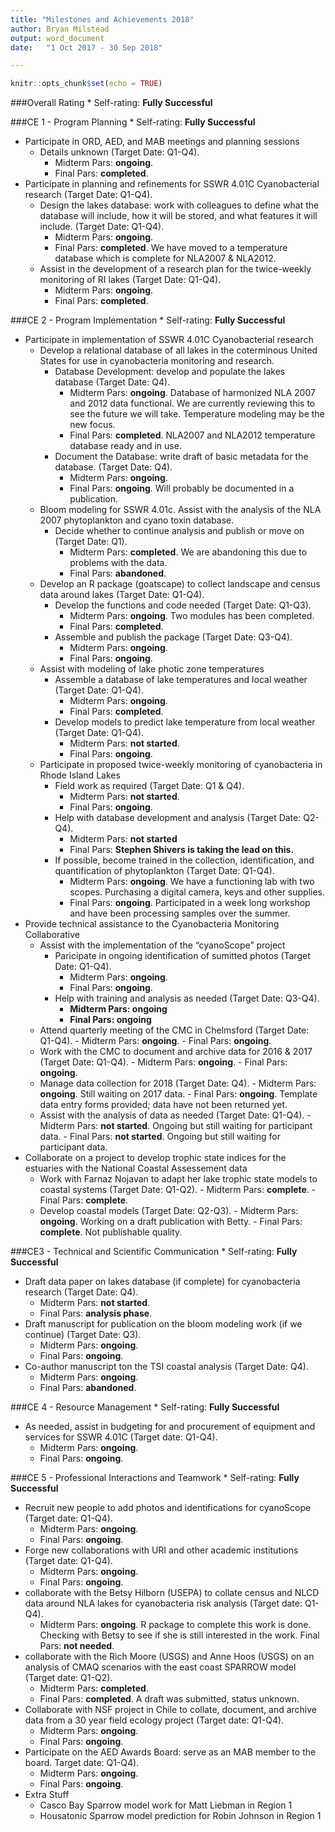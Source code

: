 ```yaml
---
title: "Milestones and Achievements 2018"
author:	Bryan Milstead
output: word_document
date:	"1 Oct 2017 - 30 Sep 2018"

---
```


```r
knitr::opts_chunk$set(echo = TRUE)
```

###Overall Rating 
* Self-rating: **Fully Successful**

###CE 1 - Program Planning
* Self-rating: **Fully Successful**

* Participate in ORD, AED, and MAB meetings and planning sessions
    - Details unknown (Target Date: Q1-Q4). 
        - Midterm Pars: **ongoing**.
        - Final Pars: **completed**.
* Participate in planning and refinements for SSWR 4.01C Cyanobacterial research (Target Date: Q1-Q4). 
    - Design the lakes database: work with colleagues to define what the database will include, how it will be stored, and what features it will include. (Target Date: Q1-Q4).
        - Midterm Pars: **ongoing**.
        - Final Pars: **completed**. We have moved to a temperature database which is complete for NLA2007 & NLA2012.
    - Assist in the development of a research plan for the twice-weekly monitoring of RI lakes (Target Date: Q1-Q4). 
        - Midterm Pars: **ongoing**.
        - Final Pars: **completed**.

###CE 2 - Program Implementation
* Self-rating: **Fully Successful**

* Participate in implementation of SSWR 4.01C Cyanobacterial research 
    - Develop a relational database of all lakes in the coterminous United States for use in cyanobacteria monitoring and research.  
        - Database Development:  develop and populate the lakes database (Target Date: Q4).
            - Midterm Pars: **ongoing**. Database of harmonized NLA 2007 and 2012 data functional.  We are currently reviewing this to see the future we will take.  Temperature modeling may be the new focus.
            - Final Pars: **completed**. NLA2007 and NLA2012 temperature database ready and in use.
        - Document the Database:  write draft of basic metadata for the database. (Target Date: Q4). 
            - Midterm Pars: **ongoing**.
            - Final Pars: **ongoing**. Will probably be documented in a publication.
    - Bloom modeling for SSWR 4.01c.  Assist with the analysis of the NLA 2007 phytoplankton and cyano toxin database. 
        - Decide whether to continue analysis and publish or move on (Target Date: Q1). 
            - Midterm Pars: **completed**. We are abandoning this due to problems with the data.
            - Final Pars: **abandoned**.
    - Develop an R package (goatscape) to collect landscape and census data around lakes (Target Date: Q1-Q4).
        - Develop the functions and code needed (Target Date: Q1-Q3).
            - Midterm Pars: **ongoing**. Two modules has been completed.
            - Final Pars: **completed**.
        - Assemble and publish the package (Target Date: Q3-Q4).
            - Midterm Pars: **ongoing**.
            - Final Pars: **ongoing**.
    - Assist with modeling of lake photic zone temperatures
        - Assemble a database of lake temperatures and local weather (Target Date: Q1-Q4).
            - Midterm Pars: **ongoing**.
            - Final Pars: **completed**.
        - Develop models to predict lake temperature from local weather (Target Date: Q1-Q4).
            - Midterm Pars: **not started**.
            - Final Pars: **ongoing**.
    - Participate in proposed twice-weekly monitoring of cyanobacteria in Rhode Island Lakes
        - Field work as required (Target Date: Q1 & Q4). 
            - Midterm Pars: **not started**.
            - Final Pars: **ongoing**.
        - Help with database development and analysis (Target Date: Q2-Q4). 
            - Midterm Pars: **not started** 
            - Final Pars: **Stephen Shivers is taking the lead on this.**
        - If possible, become trained in the collection, identification, and quantification of phytoplankton (Target Date: Q1-Q4).   
            - Midterm Pars: **ongoing**. We have a functioning lab with two scopes.  Purchasing a digital camera, keys and other supplies.
            - Final Pars: **ongoing**.  Participated in a week long workshop and have been processing samples over the summer.
* Provide technical assistance to the Cyanobacteria Monitoring Collaborative
    - Assist with the implementation of the "cyanoScope" project
        - Paricipate in ongoing identification of sumitted photos (Target Date: Q1-Q4). 
            - Midterm Pars: **ongoing**.
            - Final Pars: **ongoing**.
        - Help with training and analysis as needed (Target Date: Q3-Q4). 
            - **Midterm Pars: ongoing**
            - **Final Pars: ongoing**
    - Attend quarterly meeting of the CMC in Chelmsford (Target Date: Q1-Q4). 
          - Midterm Pars: **ongoing**.
          - Final Pars: **ongoing**.
    - Work with the CMC to document and archive data for 2016 & 2017 (Target Date: Q1-Q4). 
          - Midterm Pars: **ongoing**.
          - Final Pars: **ongoing**. 
    - Manage data collection for 2018 (Target Date: Q4). 
          - Midterm Pars: **ongoing**.  Still waiting on 2017 data. 
          - Final Pars: **ongoing**. Template data entry forms provided; data have not been returned yet.
    - Assist with the analysis of data as needed (Target Date: Q1-Q4). 
          - Midterm Pars: **not started**. Ongoing but still waiting for participant data.
          - Final Pars: **not started**. Ongoing but still waiting for participant data.
* Collaborate on a project to develop trophic state indices for the estuaries with the National Coastal Assessement data
    - Work with Farnaz Nojavan to adapt her lake trophic state models to coastal systems (Target Date: Q1-Q2). 
          - Midterm Pars: **complete**. 
          - Final Pars: **complete**.
    - Develop coastal models (Target Date: Q2-Q3). 
          - Midterm Pars: **ongoing**.  Working on a draft publication with Betty.
          - Final Pars: **complete**. Not publishable quality. 
    
###CE3 - Technical and Scientific Communication
* Self-rating: **Fully Successful**

* Draft data paper on lakes database (if complete) for cyanobacteria research (Target Date: Q4). 
    - Midterm Pars: **not started**. 
    - Final Pars: **analysis phase**.
* Draft manuscript for publication on the bloom modeling work (if we continue) (Target Date: Q3). 
    - Midterm Pars: **ongoing**. 
    - Final Pars: **ongoing**. 

* Co-author manuscript ton the TSI coastal analysis (Target Date: Q4). 
    - Midterm Pars: **ongoing**.
    - Final Pars: **abandoned**.

###CE 4 - Resource Management
* Self-rating: **Fully Successful**

* As needed, assist in budgeting for and procurement of equipment and services for SSWR 4.01C (Target date: Q1-Q4). 
    - Midterm Pars: **ongoing**. 
    - Final Pars: **ongoing**.

###CE 5 - Professional Interactions and Teamwork
* Self-rating: **Fully Successful**

* Recruit new people to add photos and identifications for cyanoScope (Target date: Q1-Q4).
    - Midterm Pars: **ongoing**. 
    - Final Pars: **ongoing**.
* Forge new collaborations with URI and other academic institutions (Target date: Q1-Q4).
    - Midterm Pars: **ongoing**. 
    - Final Pars: **ongoing**.
* collaborate with the Betsy Hilborn (USEPA) to collate census and NLCD data around NLA lakes for cyanobacteria risk analysis (Target date: Q1-Q4). 
    - Midterm Pars: **ongoing**.  R package to complete this work is done.  Checking with Betsy to see if she is still interested in the work.
    Final Pars: **not needed**.
* collaborate with the Rich Moore (USGS) and Anne Hoos (USGS) on an analysis of CMAQ scenarios with the east coast SPARROW model (Target date: Q1-Q2). 
    - Midterm Pars: **completed**.  
    - Final Pars: **completed**. A draft was submitted, status unknown.
* Collaborate with NSF project in Chile to collate, document, and archive data from a 30 year field ecology project (Target date: Q1-Q4).
    - Midterm Pars: **ongoing**. 
    - Final Pars: **ongoing**.
* Participate on the AED Awards Board: serve as an MAB member to the board. Target date: Q1-Q4).  
    - Midterm Pars: **ongoing**. 
    - Final Pars: **ongoing**.
* Extra Stuff
    - Casco Bay Sparrow model work for Matt Liebman in Region 1
    - Housatonic Sparrow model prediction for Robin Johnson in Region 1

    
